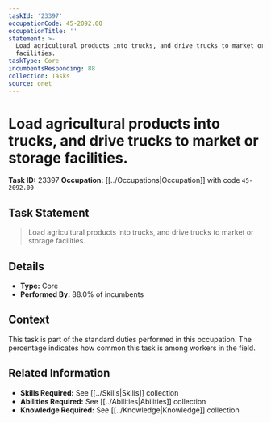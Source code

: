 ```yaml
---
taskId: '23397'
occupationCode: 45-2092.00
occupationTitle: ''
statement: >-
  Load agricultural products into trucks, and drive trucks to market or storage
  facilities.
taskType: Core
incumbentsResponding: 88
collection: Tasks
source: onet
---
```

# Load agricultural products into trucks, and drive trucks to market or storage facilities.

**Task ID:** 23397
**Occupation:** [[../Occupations|Occupation]] with code `45-2092.00`

## Task Statement

> Load agricultural products into trucks, and drive trucks to market or storage facilities.

## Details

- **Type:** Core
- **Performed By:** 88.0% of incumbents

## Context

This task is part of the standard duties performed in this occupation. The percentage indicates how common this task is among workers in the field.

## Related Information

- **Skills Required:** See [[../Skills|Skills]] collection
- **Abilities Required:** See [[../Abilities|Abilities]] collection
- **Knowledge Required:** See [[../Knowledge|Knowledge]] collection
